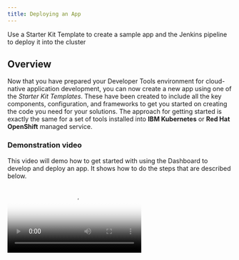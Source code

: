 ```yaml
---
title: Deploying an App
---
```


<PageDescription>

Use a Starter Kit Template to create a sample app and the Jenkins pipeline to deploy it into the cluster

</PageDescription>

## Overview

Now that you have prepared your Developer Tools environment for cloud-native application development, 
you can now create a new app using one of the _Starter Kit Templates_. These have been created to include all the key
components, configuration, and frameworks to get you started on creating the code you need for your solutions. The approach for getting started is exactly the same for a set of tools installed into **IBM Kubernetes** or **Red Hat OpenShift** managed service.

### Demonstration video

This video will demo how to get started with using the Dashboard to develop and deploy an app.
It shows how to do the steps that are described below.

<Video src="/videos/deployapp.m4v" type="video/m4v" poster="/images/poster.png"/>

### Open the Developer Tools Dashboard

The Developer Tools Dashboard makes it easy for you to navigate to the tools, including a section that
lists the [Starter Kit Templates](/starterkits/overview). These templates have been created to give you 
a more comprehensive starting point for you apps.

- Make sure you have installed all [Prerequisites](/installation/pre-reqs) listed before continuing
- Open the [Developer Tools Dashboard](/getting-started/dashboard)
    ```
    igc dashboard
    ```
- Click on **Starter Kits** tab
- Pick one of the templates that is a good architectural fit for your application and the language and framework that you prefer to work with.
    - Click on the tile to create a new repository copy from the template repository.
    - You can also click on the **Git Icon** to browse the template repository.

<InlineNotification>

Each Starter Kit Template is a [GitHub template repository](https://help.github.com/en/github/creating-cloning-and-archiving-repositories/creating-a-template-repository).
This feature copies the directory structure and files of a template repository into a new repository in your organisation with no git history.

</InlineNotification>

- Complete the [GitHub create repository from template](https://help.github.com/en/github/creating-cloning-and-archiving-repositories/creating-a-repository-from-a-template) view to create the new repository
  - You can see the source git repo displayed at the top
  - **Owner**: Select a validate GitHub organization that you are authorised to create repositories within
  - **Repository name**: Enter a valid name for you repo

<InlineNotification kind="warning">

  **Warning:** If you are working on a shared education cluster to make it easy to identify your app please suffix the app name with your initials ie. `stockbffnode-mjp`

</InlineNotification>

  - **Description**: Describe your app
    ![Template](template.png)
  - Press **Create repository from template**

The new repository will be created in your selected organization. Next, clone it to your local machine.
- Click on **Clone or download**
- Copy the clone _SSH link_, and use the `git clone` command to clone it to your developer desktop machine.
    ```base
    git clone git@github.com:mjperrins/stockbffnode.git
    cd stockbffnode
    ```

- You must rename the app to match your git repo or a name that is unique for your solution.


### Running Locally

Most developers like to run the code natively in local development environment. To do so, follow the instructions
listed in the **README.md** file to run the code locally. You may be required to install a
specific runtime like **Java**, **Node**, or **Python**

### Register the App in a DevOps Pipeline

You now have the code in a GitHub repository and have cloned it to you local development environment.
You can now register the repository with the **Continuous Integration** pipeline technology.

The default CI pipeline tool is currently **Jenkins**. ([Tekton support is also supported](/guides/continuous-integration-tekton))

- Install the [Prerequisites](/installation/pre-reqs) listed before continuing
- We use the [IGC CLI](/getting-started/cli) to assist helping register a pipeline with Jenkins

#### Register the repo with Jenkins
- Open a terminal
- Make sure you are logged into your Development cluster in a terminal.
- To do so, navigate to your cluster in the _IBM Cloud Console_, click on the **Access** tab and
follow the instructions to login from the command line
- You can test this with the following simple command.

<Accordion>

  <AccordionItem title="OpenShift">

    oc get nodes

  </AccordionItem>

  <AccordionItem title="Kubernetes">

    kubectl get nodes

  </AccordionItem>

</Accordion>

<p></p>

- Change to the repo directory
    ```bash
    cd {path to cloned repo}
    ```

<InlineNotification kind="warning">

  **Warning:** If you are working on a shared education cluster please deploy your app into a unique project/namespace that is unique to you as a developer and continue to do this for all other app creation steps. ie. `igc pipeline -n mooc-one-mjp`

  This will isolate your pipelines from other developers working on the same cluster.

</InlineNotification>

- Register your repo using the `igc pipeline` command. The CLI will read the Git repo information from the directory and prompt for the credentials required to access the repo.
    - **Username**: Enter your GitHub user id
    - **Password**: Paste your personal access token
    - **Branch**: Press enter for the default git branch or type in another branch you want to register
    ```bash
    $ igc pipeline -n dev
    Project git repo: https://github.com/mjperrins/stockbffnode.git
    ? Provide the username: mperrins
    ? Please provide your password/personal access token: [hidden]
    ? Please provide the branch the pipeline should use: master
    Creating secret with git credentials
    Registering pipeline
    Creating git webhook
    ```

- The pipeline will be registered in your development cluster.

### View App Pipeline

- Expand the section below depending on which type of development cluster you registered your application with.

<Accordion>

  <AccordionItem title="OpenShift">
    <p>
    - Open the OpenShift Web Console from the Developer Cluster instance
    </p>

![OpenShift](openshiftconsole.png)

- From the top menu switch to the **Application Console**
- Select _dev_ project/namespace or you personal namespace that was used on the creation
- Select left menu *Builds*->*Pipelines*
- You will see your application dev ops pipeline now starting to build and once completed will look like the image below
- To trigger another build

![OpenShift](ospipeline.png)

  </AccordionItem>

  <AccordionItem title="Kubernetes" open="true">
    <p>
    - Using the Developer Tools Dashboard, open the Jenkins dashboard.
    </p>

        igc dashboard
    <p>
    - test
    </p>

   <InlineNotification>

   Note: You will have to log into the Jenkins dashboard. To get the username and password,
   run `igc credentials` using the [IGC CLI](getting-started/cli).

   </InlineNotification>

  </AccordionItem>

</Accordion>


- Select the Jenkins tool to open the Jenkins Instance


You will see you pipeline registered.

Build and deploy your app
- Click on your app pipeline and click **Build Now**

Wait for the pipeline stages to start building.
Once the stages have completed, you should see a view similar to the one below.

![Jenkins Pipeline](pipeline.png)

### Access running app

Once the pipeline has completed successfully, the app will be deployed into the `dev` namespace
in your Kubernetes or OpenShift cluster. You can now access the app to test it.

- To access the app, retrieve the app ingress endpoint using command below
    ```bash
    igc ingress -n dev
    ```
  
  You will see a list of apps displayed with their ingress URLs
    ```bash
    Host(s):
    [
      'http://stockbffnode-dev.showcase-dev-iks-cluster.us-south.containers.appdomain.cloud'
    ]

- Open this ingress URL in your browser and validate the app is working as expected

## Where is the App ?

- The build pipeline has




This completes the deployment of your app.


### Complete the setup

<InlineNotification kind="warning">

  **Note:** If you are working on a shared education cluster the following steps will have already been completed. You can read the documentation for reference.

</InlineNotification>

You now have a running application that is being built and deployed into your development cluster.
The next step is to prepare for Continuous Delivery, Code Analysis, and Artifact Management.

To enable this, follow these instructions to complete the setup of the **ArgoCD** and **Artifactory**:

<AnchorLinks small>
  <AnchorLink to="../../getting-started/argocd-setup">ArgoCD Setup</AnchorLink>
  <AnchorLink to="../../getting-started/artifactory-setup">Artifactory Setup</AnchorLink>
</AnchorLinks>

## Guides

For more detailed instructions of how to enable to the full developer lifecycle read through the **Guides** section.

<AnchorLinks small>
  <AnchorLink to="../../guides/overview">Guides</AnchorLink>
  <AnchorLink to="../../starterkits/overview">Starter Kit Templates</AnchorLink>
</AnchorLinks>
